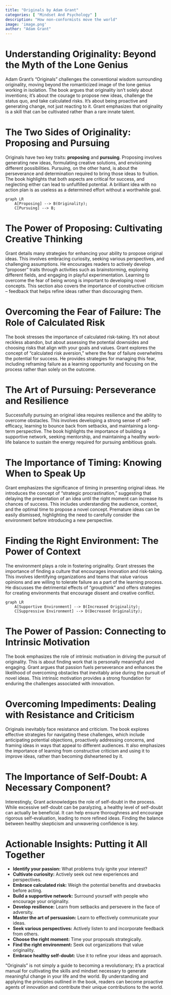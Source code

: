 ```yaml
---
title: "Originals by Adam Grant"
categories: [ "Mindset And Psychology" ]
description: "How non-conformists move the world"
image: 'image.png'
author: "Adam Grant"
---
```

# Understanding Originality: Beyond the Myth of the Lone Genius

Adam Grant's "Originals" challenges the conventional wisdom surrounding originality, moving beyond the romanticized image of the lone genius working in isolation. The book argues that originality isn't solely about inventions; it's about the courage to propose new ideas, challenge the status quo, and take calculated risks. It's about being proactive and generating change, not just reacting to it. Grant emphasizes that originality is a skill that can be cultivated rather than a rare innate talent.


# The Two Sides of Originality: Proposing and Pursuing

Originals have two key traits: **proposing** and **pursuing**.  Proposing involves generating new ideas, formulating creative solutions, and envisioning different possibilities. Pursuing, on the other hand, is about the perseverance and determination required to bring those ideas to fruition.  The book highlights that both aspects are critical for success, and neglecting either can lead to unfulfilled potential. A brilliant idea with no action plan is as useless as a determined effort without a worthwhile goal.

```mermaid
graph LR
    A[Proposing] --> B(Originality);
    C[Pursuing] --> B;
```


# The Power of Proposing: Cultivating Creative Thinking

Grant details many strategies for enhancing your ability to propose original ideas. This involves embracing curiosity, seeking various perspectives, and challenging assumptions. He encourages readers to actively develop "proposer" traits through activities such as brainstorming, exploring different fields, and engaging in playful experimentation. Learning to overcome the fear of being wrong is important to developing novel concepts. This section also covers the importance of constructive criticism – feedback that helps refine ideas rather than discouraging them.

# Overcoming the Fear of Failure: The Role of Calculated Risk

The book stresses the importance of calculated risk-taking.  It's not about reckless abandon, but about assessing the potential downsides and choosing risks that align with your goals and values. Grant explores the concept of "calculated risk aversion," where the fear of failure overwhelms the potential for success.  He provides strategies for managing this fear, including reframing failure as a learning opportunity and focusing on the process rather than solely on the outcome.

# The Art of Pursuing: Perseverance and Resilience

Successfully pursuing an original idea requires resilience and the ability to overcome obstacles. This involves developing a strong sense of self-efficacy, learning to bounce back from setbacks, and maintaining a long-term perspective.  The book highlights the importance of building a supportive network, seeking mentorship, and maintaining a healthy work-life balance to sustain the energy required for pursuing ambitious goals.

# The Importance of Timing: Knowing When to Speak Up

Grant emphasizes the significance of timing in presenting original ideas. He introduces the concept of "strategic procrastination," suggesting that delaying the presentation of an idea until the right moment can increase its chances of success. This includes understanding the audience, context, and the optimal time to propose a novel concept. Premature ideas can be easily dismissed, highlighting the need to carefully consider the environment before introducing a new perspective.


#  Finding the Right Environment: The Power of Context

The environment plays a role in fostering originality. Grant stresses the importance of finding a culture that encourages innovation and risk-taking. This involves identifying organizations and teams that value various opinions and are willing to tolerate failure as a part of the learning process. He discusses the detrimental effects of "groupthink" and offers strategies for creating environments that encourage dissent and creative conflict.

```mermaid
graph LR
    A[Supportive Environment] --> B(Increased Originality);
    C[Suppressive Environment] --> D(Decreased Originality);
```

#  The Power of Passion: Connecting to Intrinsic Motivation

The book emphasizes the role of intrinsic motivation in driving the pursuit of originality. This is about finding work that is personally meaningful and engaging.   Grant argues that passion fuels perseverance and enhances the likelihood of overcoming obstacles that inevitably arise during the pursuit of novel ideas. This intrinsic motivation provides a strong foundation for enduring the challenges associated with innovation.


# Overcoming Impediments: Dealing with Resistance and Criticism

Originals inevitably face resistance and criticism. The book explores effective strategies for navigating these challenges, which include anticipating potential objections, proactively addressing concerns, and framing ideas in ways that appeal to different audiences. It also emphasizes the importance of learning from constructive criticism and using it to improve ideas, rather than becoming disheartened by it.


#  The Importance of Self-Doubt: A Necessary Component?

Interestingly, Grant acknowledges the role of self-doubt in the process. While excessive self-doubt can be paralyzing, a healthy level of self-doubt can actually be beneficial. It can help ensure thoroughness and encourage rigorous self-evaluation, leading to more refined ideas. Finding the balance between healthy skepticism and unwavering confidence is key.


# Actionable Insights:  Putting it All Together

* **Identify your passion:** What problems truly ignite your interest?
* **Cultivate curiosity:** Actively seek out new experiences and perspectives.
* **Embrace calculated risk:** Weigh the potential benefits and drawbacks before acting.
* **Build a supportive network:** Surround yourself with people who encourage your originality.
* **Develop resilience:** Learn from setbacks and persevere in the face of adversity.
* **Master the art of persuasion:** Learn to effectively communicate your ideas.
* **Seek various perspectives:** Actively listen to and incorporate feedback from others.
* **Choose the right moment:** Time your proposals strategically.
* **Find the right environment:**  Seek out organizations that value originality.
* **Embrace healthy self-doubt:** Use it to refine your ideas and approach.

"Originals" is not simply a guide to becoming a revolutionary; it's a practical manual for cultivating the skills and mindset necessary to generate meaningful change in your life and the world. By understanding and applying the principles outlined in the book, readers can become proactive agents of innovation and contribute their unique contributions to the world.


